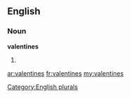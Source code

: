 ==English==

===Noun===
'''valentines'''

# {{plural of|valentine}}

[[Category:English plurals]]

[[ar:valentines]]
[[fr:valentines]]
[[my:valentines]]